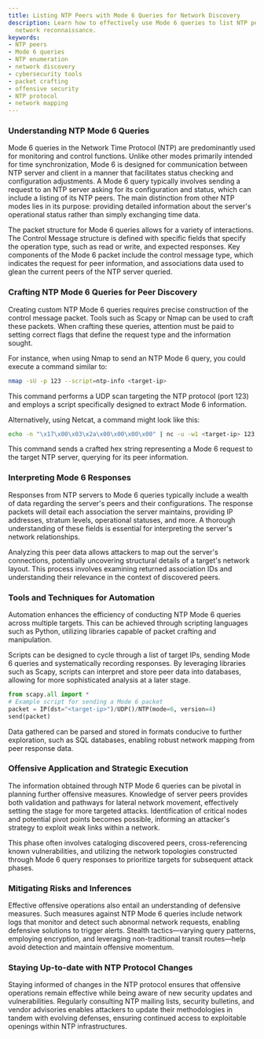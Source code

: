```yaml
---
title: Listing NTP Peers with Mode 6 Queries for Network Discovery
description: Learn how to effectively use Mode 6 queries to list NTP peers and enhance
  network reconnaissance.
keywords:
- NTP peers
- Mode 6 queries
- NTP enumeration
- network discovery
- cybersecurity tools
- packet crafting
- offensive security
- NTP protocol
- network mapping
---
```


### Understanding NTP Mode 6 Queries

Mode 6 queries in the Network Time Protocol (NTP) are predominantly used for monitoring and control functions. Unlike other modes primarily intended for time synchronization, Mode 6 is designed for communication between NTP server and client in a manner that facilitates status checking and configuration adjustments. A Mode 6 query typically involves sending a request to an NTP server asking for its configuration and status, which can include a listing of its NTP peers. The main distinction from other NTP modes lies in its purpose: providing detailed information about the server's operational status rather than simply exchanging time data.

The packet structure for Mode 6 queries allows for a variety of interactions. The Control Message structure is defined with specific fields that specify the operation type, such as read or write, and expected responses. Key components of the Mode 6 packet include the control message type, which indicates the request for peer information, and associations data used to glean the current peers of the NTP server queried.

### Crafting NTP Mode 6 Queries for Peer Discovery

Creating custom NTP Mode 6 queries requires precise construction of the control message packet. Tools such as Scapy or Nmap can be used to craft these packets. When crafting these queries, attention must be paid to setting correct flags that define the request type and the information sought. 

For instance, when using Nmap to send an NTP Mode 6 query, you could execute a command similar to:

```bash
nmap -sU -p 123 --script=ntp-info <target-ip>
```

This command performs a UDP scan targeting the NTP protocol (port 123) and employs a script specifically designed to extract Mode 6 information.

Alternatively, using Netcat, a command might look like this:

```bash
echo -n "\x17\x00\x03\x2a\x00\x00\x00\x00" | nc -u -w1 <target-ip> 123
```

This command sends a crafted hex string representing a Mode 6 request to the target NTP server, querying for its peer information.

### Interpreting Mode 6 Responses

Responses from NTP servers to Mode 6 queries typically include a wealth of data regarding the server's peers and their configurations. The response packets will detail each association the server maintains, providing IP addresses, stratum levels, operational statuses, and more. A thorough understanding of these fields is essential for interpreting the server's network relationships.

Analyzing this peer data allows attackers to map out the server's connections, potentially uncovering structural details of a target's network layout. This process involves examining returned association IDs and understanding their relevance in the context of discovered peers.

### Tools and Techniques for Automation

Automation enhances the efficiency of conducting NTP Mode 6 queries across multiple targets. This can be achieved through scripting languages such as Python, utilizing libraries capable of packet crafting and manipulation. 

Scripts can be designed to cycle through a list of target IPs, sending Mode 6 queries and systematically recording responses. By leveraging libraries such as Scapy, scripts can interpret and store peer data into databases, allowing for more sophisticated analysis at a later stage.

```python
from scapy.all import *
# Example script for sending a Mode 6 packet
packet = IP(dst="<target-ip>")/UDP()/NTP(mode=6, version=4)
send(packet)
```

Data gathered can be parsed and stored in formats conducive to further exploration, such as SQL databases, enabling robust network mapping from peer response data.

### Offensive Application and Strategic Execution

The information obtained through NTP Mode 6 queries can be pivotal in planning further offensive measures. Knowledge of server peers provides both validation and pathways for lateral network movement, effectively setting the stage for more targeted attacks. Identification of critical nodes and potential pivot points becomes possible, informing an attacker's strategy to exploit weak links within a network.

This phase often involves cataloging discovered peers, cross-referencing known vulnerabilities, and utilizing the network topologies constructed through Mode 6 query responses to prioritize targets for subsequent attack phases.

### Mitigating Risks and Inferences

Effective offensive operations also entail an understanding of defensive measures. Such measures against NTP Mode 6 queries include network logs that monitor and detect such abnormal network requests, enabling defensive solutions to trigger alerts. Stealth tactics—varying query patterns, employing encryption, and leveraging non-traditional transit routes—help avoid detection and maintain offensive momentum.

### Staying Up-to-date with NTP Protocol Changes

Staying informed of changes in the NTP protocol ensures that offensive operations remain effective while being aware of new security updates and vulnerabilities. Regularly consulting NTP mailing lists, security bulletins, and vendor advisories enables attackers to update their methodologies in tandem with evolving defenses, ensuring continued access to exploitable openings within NTP infrastructures.